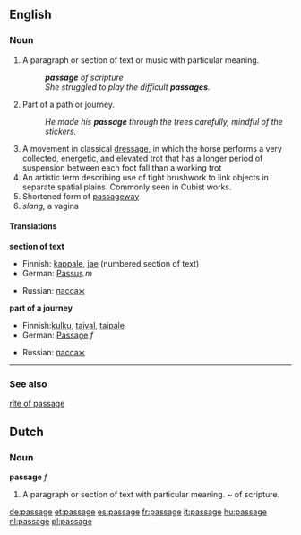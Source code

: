 ==English==

{{rank|touch|higher|military|891|passage|wood|matters|physical}}

===Noun===
{{en-noun-reg}}
# <!--DefA-->A paragraph or section of text or music with particular meaning.  
#: '''''passage''' of scripture''
#:''She struggled to play the difficult '''passages'''.''
# <!--DefA-->Part of a path or journey. 
#:''He made his '''passage''' through the trees carefully, mindful of the stickers.''
# <!--DefC-->A movement in classical [[dressage]], in which the horse performs a very collected, energetic, and elevated trot that has a longer period of suspension between each foot fall than a working trot
# <!--DefD-->An artistic term describing use of tight brushwork to link objects in separate spatial plains.  Commonly seen in Cubist works.
# Shortened form of [[passageway]]
# ''slang,'' a vagina

====Translations====
<!--DefA-->'''section of text'''
{{top}}
*Finnish: [[kappale]], [[jae]] (numbered section of text)
*German: [[Passus]] ''m''
{{mid}}
*Russian: [[пассаж]]
{{bottom}}

<!--DefB-->'''part of a journey'''
{{top}}
*Finnish:[[kulku]], [[taival]], [[taipale]]
*German: [[Passage]] ''f''
{{mid}}
*Russian: [[пассаж]]
{{bottom}}

----

===See also===
[[rite of passage]]

==Dutch==
===Noun===
'''passage''' ''f''

#<!--DefA-->A paragraph or section of text with particular meaning.  ~ of scripture.

[[de:passage]]
[[et:passage]]
[[es:passage]]
[[fr:passage]]
[[it:passage]]
[[hu:passage]]
[[nl:passage]]
[[pl:passage]]